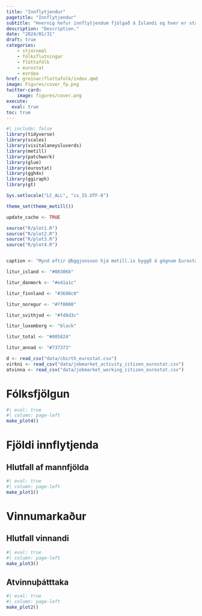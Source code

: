 ```yaml
---
title: "Innflytjendur"
pagetitle: "Innflytjendur"
subtitle: "Hvernig hefur innflytjendum fjölgað á Íslandi og hver er staða þeirra á vinnumarkaði samanborið við önnur Evrópulönd?"
description: "Description."
date: "2024/01/31"
draft: true
categories:
    - stjórnmál
    - fólksflutningar
    - flóttafólk
    - eurostat
    - evrópa
href: greinar/flottafolk/index.qmd
image: Figures/cover_fp.png
twitter-card:
    image: figures/cover.png
execute: 
  eval: true
toc: true
---
```



```r
#| include: false
library(tidyverse)
library(scales)
library(visitalaneysluverds)
library(metill)
library(patchwork)
library(glue)
library(eurostat)
library(ggh4x)
library(ggiraph)
library(gt)

Sys.setlocale("LC_ALL", "is_IS.UTF-8")

theme_set(theme_metill())

update_cache <- TRUE

source("R/plot1.R")
source("R/plot2.R")
source("R/plot3.R")
source("R/plot4.R")


caption <- "Mynd eftir @bggjonsson hjá metill.is byggð á gögnum Eurostat um fólksflutninga: https://metill.is/greinar/innflytjendur\nGögn og kóði: https://github.com/bgautijonsson/Metill.is/tree/master/greinar/innflytjendur"

litur_island <- "#08306b"

litur_danmork <- "#e41a1c"

litur_finnland <- "#3690c0"

litur_noregur <- "#7f0000"

litur_svithjod <- "#fd8d3c"

litur_luxemborg <- "black"

litur_total <- "#005824"

litur_annad <- "#737373"

d <- read_csv("data/cbirth_eurostat.csv")
virkni <- read_csv("data/jobmarket_activity_citizen_eurostat.csv")
atvinna <- read_csv("data/jobmarket_working_citizen_eurostat.csv")
```

# Fólksfjölgun

```r
#| eval: true
#| column: page-left
make_plot4()
```


# Fjöldi innflytjenda

## Hlutfall af mannfjölda

```r
#| eval: true
#| column: page-left
make_plot1()
```

# Vinnumarkaður

## Hlutfall vinnandi

```r
#| eval: true
#| column: page-left
make_plot3()
```

## Atvinnuþátttaka

```r
#| eval: true
#| column: page-left
make_plot2()
```

